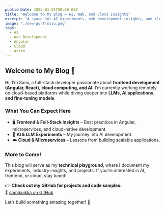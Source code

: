 ```yaml
---
publishDate: 2023-01-01T00:00:00Z
title: "Welcome to My Blog – AI, Web, and Cloud Insights"
excerpt: "A space for AI experiments, web development insights, and cloud technology discussions."
image: "./new-portfolio.png"
tags:
  - AI
  - Web Development
  - Angular
  - Cloud
  - Astro
---
```


## Welcome to My Blog 🚀

Hi, I’m Sami, a full-stack developer passionate about **frontend development (Angular, React), cloud computing, and AI**. I’m currently working remotely on cloud-based platforms while diving deeper into **LLMs, AI applications, and fine-tuning models**.

### **What You Can Expect Here**
- 🖥️ **Frontend & Full-Stack Insights** – Best practices in Angular, microservices, and cloud-native development.
- 🤖 **AI & LLM Experiments** – My journey into AI development.
- ☁️ **Cloud & Microservices** – Lessons from building scalable applications.

### **More to Come!**
This blog will serve as my **technical playground**, where I document my experiments, industry insights, and projects. If you’re interested in AI, frontend, or cloud, stay tuned! 

👉 **Check out my GitHub for projects and code samples:**  
🔗 [samikuikka on GitHub](https://github.com/samikuikka)

Let’s build something amazing together! 🚀
